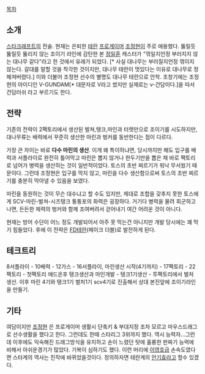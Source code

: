 [[목차]]

== 소개 ==
[[스타크래프트]]의 전술. 현재는 은퇴한 [[테란]] [[프로게이머]] [[조정현]]이 주로 애용했다. 뚫릴듯  뚫릴듯 뚫리지 않는 조이기 라인에 감탄한 본 [[정일훈]] 캐스터가 "꺾일지언정 부러지지 않는 대나무 같다"라고 한 것에서 유래가 되었다. [* 사실 대나무는 부러질지언정 꺾이지 않는다. 갈대를 말할 것을 착각한 것이지만, 대나무 테란이 멋있다는 이유로 대나무로 정해져버렸다.] 이와 더불어 조정현 선수의 별명도 대나무 테란으로 안착. 초창기에는 조정현의 아이디인 V-GUNDAM[* 대문자로 V라고 썼지만 실제로는 ν-건담이다.]을 따서 건담러쉬 라고 부르기도 한다.

== 전략 ==
기존의 전략이 2팩토리에서 생산된 벌쳐,탱크,마인과 터렛만으로 조이기를 시도하지만, 대나무류는 배럭에서 꾸준히 생산한 마린과 벙커를 동반한다는 점이 다르다.

가장 큰 차이는 바로 '''다수 마린의 생산'''. 이게 왜 특이하냐면, 당시까지만 해도 입구를 배럭과 서플라이로 완전히 틀어막고 마린은 뽑지 않거나 한두기만을 뽑은 채 바로 팩토리로 넘어가 병력을 생산하는 것이 일반적이었다. 토스의 초반 찌르기가 워낙 무서웠기 때문이다. 그런데 조정현은 입구를 막지 않고, 마린을 다수 생산함으로써 토스의 초반 찌르기를 충분히 막아낼 수 있음을 보였다.

마린을 동원하는 것이 무슨 대수냐고 할 수도 있지만, 제대로 조합을 갖추지 못한 토스에게 SCV-마린-벌쳐-시즈탱크 퉁퉁포의 화력은 굉장하다. 거기다 병력을 물려 회군하고 나면, 든든한 체력의 벙커와 함께 조여버려서 걷어내기 여간 어려운 것이 아니다.

현재는 방어 수단이 어느 정도 개발되어서 아주 못 막는건 아니지만 개발 당시에는 꽤 막기 힘들었다. 후에 이 전략은 [[FD테란]](페이크 더블)로 발전하게 된다.

== 테크트리 ==
8서플라이 - 10배럭 - 12가스 - 16서플라이, 마린생산 시작(4기까지) - 17팩토리 - 22팩토리 - 첫팩토리 애드온후 탱크생산과 마인개발 - 탱크1기생산 - 투팩토리에서 벌처 생산. 이후 마린 4기와 탱크1기 벌처1기 scv4기로 진출해서 상대 본진앞에 조이기라인을 만들기.

== 기타 ==
여담이지만 [[조정현]] 은 프로게이머 생활시 단축키 & 부대지정 조차 모르고 마우스드래그로 선수생활을 했다고 한다. 그런데도 한때 스타리그 3위까지 했다. 역시 능력자...그런데 이후에도 익숙해진 드래그방식을 유지하고 손이 느렸던 탓에 훌륭한 판짜기 능력에 비해서 아쉬운경기가 많았다. 기복이 심하기도 했다. 이런 머리에 [[이영호]]급 손속도였다면 스타계의 역사는 진작에 바뀌었을것이다. 정의하자면 테란계의 [[안기효]]라고 할수 있겠다. 


